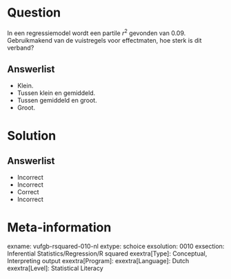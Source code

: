Question
========

In een regressiemodel wordt een partile $r^{2}$ gevonden van 0.09. Gebruikmakend van de vuistregels voor effectmaten, hoe sterk is dit verband?
  
Answerlist
----------
* Klein.
* Tussen klein en gemiddeld.
* Tussen gemiddeld en groot.
* Groot.

Solution
========

Answerlist
----------
* Incorrect
* Incorrect
* Correct
* Incorrect

Meta-information
================
exname: vufgb-rsquared-010-nl
extype: schoice
exsolution: 0010
exsection: Inferential Statistics/Regression/R squared
exextra[Type]: Conceptual, Interpreting output
exextra[Program]: 
exextra[Language]: Dutch
exextra[Level]: Statistical Literacy